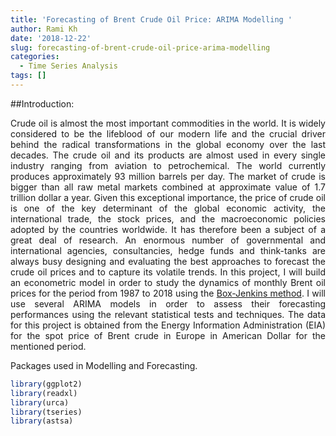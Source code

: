 ```yaml
---
title: 'Forecasting of Brent Crude Oil Price: ARIMA Modelling '
author: Rami Kh
date: '2018-12-22'
slug: forecasting-of-brent-crude-oil-price-arima-modelling
categories:
  - Time Series Analysis
tags: []
---
```



##Introduction:

<p style='text-align: justify;'>Crude oil is almost the most important commodities in the world. It is widely considered to be the lifeblood of our modern life and the crucial driver behind the radical transformations in the global economy over the last decades. The crude oil and its products are almost used in every single industry ranging from aviation to petrochemical. The world currently produces approximately 93 million barrels per day. The market of crude is bigger than all raw metal markets combined at approximate value of 1.7 trillion dollar a year. Given this exceptional importance, the price of crude oil is one of the key determinant of the global economic activity, the international trade, the stock prices, and the macroeconomic policies adopted by the countries worldwide. It has therefore been a subject of a great deal of research. An enormous number of governmental and international agencies, consultancies, hedge funds and think-tanks are always busy designing and evaluating the best approaches to forecast the crude oil prices and to capture its volatile trends. In this project, I will build an econometric model in order to study the dynamics of monthly Brent oil prices for the period from 1987 to 2018 using the [Box-Jenkins method](https://ramikh.netlify.com/post/forecasting-of-brent-crude-oil-price-arima-modelling/). I will use several ARIMA models in order to assess their forecasting performances using the relevant statistical tests and techniques. The data for this project is obtained from the Energy Information Administration (EIA) for the spot price of Brent crude in Europe in American Dollar for the mentioned period. </p>

 
<p style='text-align: justify;'>Packages used in Modelling and Forecasting. </p>

```r
library(ggplot2)
library(readxl)
library(urca)
library(tseries)
library(astsa)
```
 
